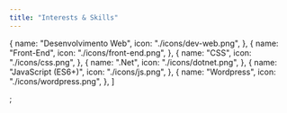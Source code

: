 ```yaml
---
title: "Interests & Skills"
---
```


  {
    name: "Desenvolvimento Web",
    icon: "./icons/dev-web.png",
  },
  {
    name: "Front-End",
    icon: "./icons/front-end.png",
  },
  {
    name: "CSS",
    icon: "./icons/css.png",
  },
  {
    name: ".Net",
    icon: "./icons/dotnet.png",
  },
  {
    name: "JavaScript (ES6+)",
    icon: "./icons/js.png",
  },
  {
    name: "Wordpress",
    icon: "./icons/wordpress.png",
  },
]

;
